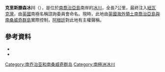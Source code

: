 '''克里斯滕森冰川'''（{{lang-en|Christensen Glacier}}），是位於[[南喬治亞島|南喬治亞島]]南岸的[[冰川|冰川]]，全長7公里，最終注入[[紐瓦克灣_(南極洲)|紐瓦克灣]]，由[[英國|英國]]南極名稱諮詢委員會命名。現時，此地由[[英國海外領土|英國海外領土]][[南喬治亞島與南桑威奇群島|南喬治亞島與南桑威奇群島]]實際控制，[[阿根廷|阿根廷]]對此地有主權聲稱。

==參考資料==
*{{cite gnis | type = antarid | id = 2760| name = Christensen Glacier | accessdate = 2011-11-11}}
*{{usgs-gazetteer|id=2760|name=Christensen Glacier}}

{{coord|54|20|S|36|52|W|source:GNIS|display=title}}

{{Antarctica-geo-stub}}

[[Category:南乔治亚和南桑威奇群岛|Category:南乔治亚和南桑威奇群岛]]
[[Category:南極洲冰川|Category:南極洲冰川]]